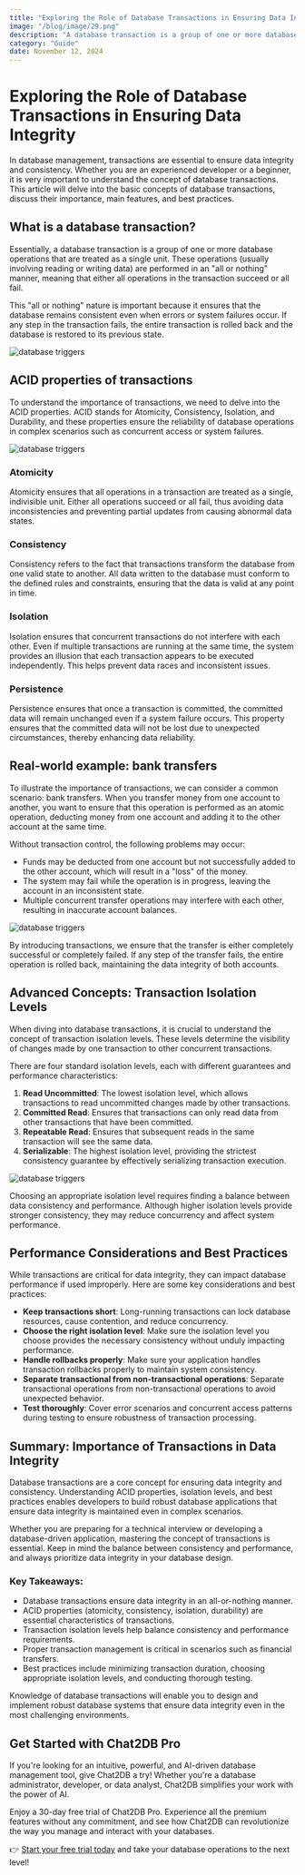 ```yaml
---
title: "Exploring the Role of Database Transactions in Ensuring Data Integrity"
image: "/blog/image/29.png"
description: "A database transaction is a group of one or more database operations that are treated as a single unit."
category: "Guide"
date: November 12, 2024
---
```


# Exploring the Role of Database Transactions in Ensuring Data Integrity

In database management, transactions are essential to ensure data integrity and consistency. Whether you are an experienced developer or a beginner, it is very important to understand the concept of database transactions. This article will delve into the basic concepts of database transactions, discuss their importance, main features, and best practices.

## What is a database transaction?

Essentially, a database transaction is a group of one or more database operations that are treated as a single unit. These operations (usually involving reading or writing data) are performed in an "all or nothing" manner, meaning that either all operations in the transaction succeed or all fail.

This "all or nothing" nature is important because it ensures that the database remains consistent even when errors or system failures occur. If any step in the transaction fails, the entire transaction is rolled back and the database is restored to its previous state.

![database triggers](/image/blog/transactions/1.png)

## ACID properties of transactions

To understand the importance of transactions, we need to delve into the ACID properties. ACID stands for Atomicity, Consistency, Isolation, and Durability, and these properties ensure the reliability of database operations in complex scenarios such as concurrent access or system failures.

![database triggers](/image/blog/transactions/2.png)

### Atomicity

Atomicity ensures that all operations in a transaction are treated as a single, indivisible unit. Either all operations succeed or all fail, thus avoiding data inconsistencies and preventing partial updates from causing abnormal data states.

### Consistency

Consistency refers to the fact that transactions transform the database from one valid state to another. All data written to the database must conform to the defined rules and constraints, ensuring that the data is valid at any point in time.

### Isolation

Isolation ensures that concurrent transactions do not interfere with each other. Even if multiple transactions are running at the same time, the system provides an illusion that each transaction appears to be executed independently. This helps prevent data races and inconsistent issues.

### Persistence

Persistence ensures that once a transaction is committed, the committed data will remain unchanged even if a system failure occurs. This property ensures that the committed data will not be lost due to unexpected circumstances, thereby enhancing data reliability.

## Real-world example: bank transfers

To illustrate the importance of transactions, we can consider a common scenario: bank transfers. When you transfer money from one account to another, you want to ensure that this operation is performed as an atomic operation, deducting money from one account and adding it to the other account at the same time.

Without transaction control, the following problems may occur:

- Funds may be deducted from one account but not successfully added to the other account, which will result in a "loss" of the money.
- The system may fail while the operation is in progress, leaving the account in an inconsistent state.
- Multiple concurrent transfer operations may interfere with each other, resulting in inaccurate account balances.

![database triggers](/image/blog/transactions/3.png)

By introducing transactions, we ensure that the transfer is either completely successful or completely failed. If any step of the transfer fails, the entire operation is rolled back, maintaining the data integrity of both accounts.

## Advanced Concepts: Transaction Isolation Levels

When diving into database transactions, it is crucial to understand the concept of transaction isolation levels. These levels determine the visibility of changes made by one transaction to other concurrent transactions.

There are four standard isolation levels, each with different guarantees and performance characteristics:

1. **Read Uncommitted**: The lowest isolation level, which allows transactions to read uncommitted changes made by other transactions.
2. **Committed Read**: Ensures that transactions can only read data from other transactions that have been committed.
3. **Repeatable Read**: Ensures that subsequent reads in the same transaction will see the same data.
4. **Serializable**: The highest isolation level, providing the strictest consistency guarantee by effectively serializing transaction execution.

![database triggers](/image/blog/transactions/4.png)

Choosing an appropriate isolation level requires finding a balance between data consistency and performance. Although higher isolation levels provide stronger consistency, they may reduce concurrency and affect system performance.

## Performance Considerations and Best Practices

While transactions are critical for data integrity, they can impact database performance if used improperly. Here are some key considerations and best practices:

- **Keep transactions short**: Long-running transactions can lock database resources, cause contention, and reduce concurrency.
- **Choose the right isolation level**: Make sure the isolation level you choose provides the necessary consistency without unduly impacting performance.
- **Handle rollbacks properly**: Make sure your application handles transaction rollbacks properly to maintain system consistency.
- **Separate transactional from non-transactional operations**: Separate transactional operations from non-transactional operations to avoid unexpected behavior.
- **Test thoroughly**: Cover error scenarios and concurrent access patterns during testing to ensure robustness of transaction processing.

## Summary: Importance of Transactions in Data Integrity

Database transactions are a core concept for ensuring data integrity and consistency. Understanding ACID properties, isolation levels, and best practices enables developers to build robust database applications that ensure data integrity is maintained even in complex scenarios.

Whether you are preparing for a technical interview or developing a database-driven application, mastering the concept of transactions is essential. Keep in mind the balance between consistency and performance, and always prioritize data integrity in your database design.

### Key Takeaways:

- Database transactions ensure data integrity in an all-or-nothing manner.
- ACID properties (atomicity, consistency, isolation, durability) are essential characteristics of transactions.
- Transaction isolation levels help balance consistency and performance requirements.
- Proper transaction management is critical in scenarios such as financial transfers.
- Best practices include minimizing transaction duration, choosing appropriate isolation levels, and conducting thorough testing.

Knowledge of database transactions will enable you to design and implement robust database systems that ensure data integrity even in the most challenging environments.

## Get Started with Chat2DB Pro

If you're looking for an intuitive, powerful, and AI-driven database management tool, give Chat2DB a try! Whether you're a database administrator, developer, or data analyst, Chat2DB simplifies your work with the power of AI.

Enjoy a 30-day free trial of Chat2DB Pro. Experience all the premium features without any commitment, and see how Chat2DB can revolutionize the way you manage and interact with your databases.

👉 [Start your free trial today](https://chat2db.ai/pricing) and take your database operations to the next level!
